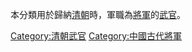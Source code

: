 本分類用於歸納[[清朝|清朝]]時，軍職為[[將軍_(中國古代)|將軍]]的[[武官|武官]]。
[[Category:清朝武官|Category:清朝武官]]
[[Category:中國古代將軍|Category:中國古代將軍]]